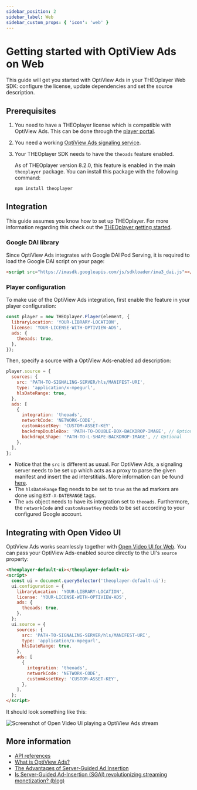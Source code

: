 ```yaml
---
sidebar_position: 2
sidebar_label: Web
sidebar_custom_props: { 'icon': 'web' }
---
```


# Getting started with OptiView Ads on Web

This guide will get you started with OptiView Ads in your THEOplayer Web SDK: configure the license, update dependencies and set the source description.

## Prerequisites

1. You need to have a THEOplayer license which is compatible with OptiView Ads. This can be done through the [player portal](https://portal.theoplayer.com).
2. You need a working [OptiView Ads signaling service](signaling-service.mdx).
3. Your THEOplayer SDK needs to have the `theoads` feature enabled.

   As of THEOplayer version 8.2.0, this feature is enabled in the main `theoplayer` package.
   You can install this package with the following command:

   ```bash
   npm install theoplayer
   ```

## Integration

This guide assumes you know how to set up THEOplayer. For more information regarding this check out the [THEOplayer getting started](/theoplayer/getting-started/sdks/web/getting-started/).

### Google DAI library

Since OptiView Ads integrates with Google DAI Pod Serving, it is required to load the Google DAI script on your page:

```html
<script src="https://imasdk.googleapis.com/js/sdkloader/ima3_dai.js"></script>
```

### Player configuration

To make use of the OptiView Ads integration, first enable the feature in your player configuration:

```javascript
const player = new THEOplayer.Player(element, {
  libraryLocation: 'YOUR-LIBRARY-LOCATION',
  license: 'YOUR-LICENSE-WITH-OPTIVIEW-ADS',
  ads: {
    theoads: true,
  },
});
```

Then, specify a source with a OptiView Ads-enabled ad description:

```javascript
player.source = {
  sources: {
    src: 'PATH-TO-SIGNALING-SERVER/hls/MANIFEST-URI',
    type: 'application/x-mpegurl',
    hlsDateRange: true,
  },
  ads: [
    {
      integration: 'theoads',
      networkCode: 'NETWORK-CODE',
      customAssetKey: 'CUSTOM-ASSET-KEY',
      backdropDoubleBox: 'PATH-TO-DOUBLE-BOX-BACKDROP-IMAGE', // Optional
      backdropLShape: 'PATH-TO-L-SHAPE-BACKDROP-IMAGE', // Optional
    },
  ],
};
```

- Notice that the `src` is different as usual. For OptiView Ads, a signaling server needs to be set up which acts as a proxy to parse the given manifest and insert the ad interstitials. More information can be found [here](signaling-service.mdx).
- The `hlsDateRange` flag needs to be set to `true` as the ad markers are done using `EXT-X-DATERANGE` tags.
- The `ads` object needs to have its integration set to `theoads`. Furthermore, the `networkCode` and `customAssetKey` needs to be set according to your configured Google account.

## Integrating with Open Video UI

OptiView Ads works seamlessly together with [Open Video UI for Web](/open-video-ui/web/). You can pass your OptiView Ads-enabled source directly to the UI's `source` property:

```html
<theoplayer-default-ui></theoplayer-default-ui>
<script>
  const ui = document.querySelector('theoplayer-default-ui');
  ui.configuration = {
    libraryLocation: 'YOUR-LIBRARY-LOCATION',
    license: 'YOUR-LICENSE-WITH-OPTIVIEW-ADS',
    ads: {
      theoads: true,
    },
  };
  ui.source = {
    sources: {
      src: 'PATH-TO-SIGNALING-SERVER/hls/MANIFEST-URI',
      type: 'application/x-mpegurl',
      hlsDateRange: true,
    },
    ads: [
      {
        integration: 'theoads',
        networkCode: 'NETWORK-CODE',
        customAssetKey: 'CUSTOM-ASSET-KEY',
      },
    ],
  };
</script>
```

It should look something like this:

![Screenshot of Open Video UI playing a OptiView Ads stream](../assets/img/web-ui.png)

## More information

- [API references](pathname:///theoplayer/v8/api-reference/web/interfaces/TheoAdDescription.html)
- [What is OptiView Ads?](https://optiview.dolby.com/products/server-guided-ad-insertion/)
- [The Advantages of Server-Guided Ad Insertion](https://optiview.dolby.com/solutions/personalized-advertising/)
- [Is Server-Guided Ad-Insertion (SGAI) revolutionizing streaming monetization? (blog)](https://optiview.dolby.com/resources/blog/advertising/what-is-sgai-server-guided-ad-insertion-in-streaming/)

